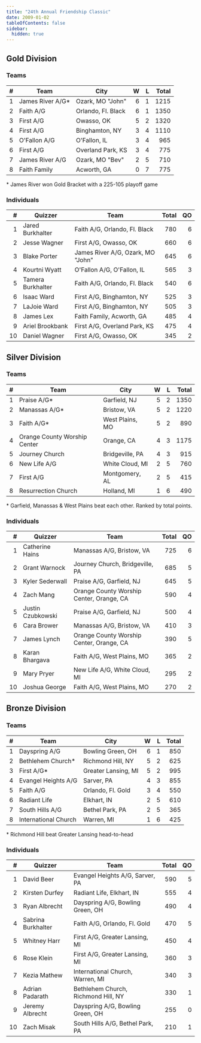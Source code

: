 ```yaml
---
title: "24th Annual Friendship Classic"
date: 2009-01-02
tableOfContents: false
sidebar:
  hidden: true
---
```


## Gold Division

### Teams

|    # | Team             | City               |    W |    L | Total |
| ---: | ---------------- | ------------------ | ---: | ---: | ----: |
|    1 | James River A/G* | Ozark, MO "John"   |    6 |    1 |  1215 |
|    2 | Faith A/G        | Orlando, Fl. Black |    6 |    1 |  1350 |
|    3 | First A/G        | Owasso, OK         |    5 |    2 |  1320 |
|    4 | First A/G        | Binghamton, NY     |    3 |    4 |  1110 |
|    5 | O'Fallon A/G     | O'Fallon, IL       |    3 |    4 |   965 |
|    6 | First A/G        | Overland Park, KS  |    3 |    4 |   775 |
|    7 | James River A/G  | Ozark, MO "Bev"    |    2 |    5 |   710 |
|    8 | Faith Family     | Acworth, GA        |    0 |    7 |   775 |

\* James River won Gold Bracket with a 225-105 playoff game

### Individuals

|    # | Quizzer           | Team                              | Total |   QO |
| ---: | ----------------- | --------------------------------- | ----: | ---: |
|    1 | Jared Burkhalter  | Faith A/G, Orlando, Fl. Black     |   780 |    6 |
|    2 | Jesse Wagner      | First A/G, Owasso, OK             |   660 |    6 |
|    3 | Blake Porter      | James River A/G, Ozark, MO "John" |   645 |    6 |
|    4 | Kourtni Wyatt     | O'Fallon A/G, O'Fallon, IL        |   565 |    3 |
|    5 | Tamera Burkhalter | Faith A/G, Orlando, Fl. Black     |   540 |    6 |
|    6 | Isaac Ward        | First A/G, Binghamton, NY         |   525 |    3 |
|    7 | LaJoie Ward       | First A/G, Binghamton, NY         |   505 |    3 |
|    8 | James Lex         | Faith Family, Acworth, GA         |   485 |    4 |
|    9 | Ariel Brookbank   | First A/G, Overland Park, KS      |   475 |    4 |
|   10 | Daniel Wagner     | First A/G, Owasso, OK             |   345 |    2 |

## Silver Division

### Teams

|    # | Team                         | City            |    W |    L | Total |
| ---: | ---------------------------- | --------------- | ---: | ---: | ----: |
|    1 | Praise A/G*                  | Garfield, NJ    |    5 |    2 |  1350 |
|    2 | Manassas A/G*                | Bristow, VA     |    5 |    2 |  1220 |
|    3 | Faith A/G*                   | West Plains, MO |    5 |    2 |   890 |
|    4 | Orange County Worship Center | Orange, CA      |    4 |    3 |  1175 |
|    5 | Journey Church               | Bridgeville, PA |    4 |    3 |   915 |
|    6 | New Life A/G                 | White Cloud, MI |    2 |    5 |   760 |
|    7 | First A/G                    | Montgomery, AL  |    2 |    5 |   415 |
|    8 | Resurrection Church          | Holland, MI     |    1 |    6 |   490 |

\* Garfield, Manassas & West Plains beat each other. Ranked by total points.

### Individuals

|    # | Quizzer           | Team                                     | Total |   QO |
| ---: | ----------------- | ---------------------------------------- | ----: | ---: |
|    1 | Catherine Hains   | Manassas A/G, Bristow, VA                |   725 |    6 |
|    2 | Grant Warnock     | Journey Church, Bridgeville, PA          |   685 |    5 |
|    3 | Kyler Sederwall   | Praise A/G, Garfield, NJ                 |   645 |    5 |
|    4 | Zach Mang         | Orange County Worship Center, Orange, CA |   590 |    4 |
|    5 | Justin Czubkowski | Praise A/G, Garfield, NJ                 |   500 |    4 |
|    6 | Cara Brower       | Manassas A/G, Bristow, VA                |   410 |    3 |
|    7 | James Lynch       | Orange County Worship Center, Orange, CA |   390 |    5 |
|    8 | Karan Bhargava    | Faith A/G, West Plains, MO               |   365 |    2 |
|    9 | Mary Pryer        | New Life A/G, White Cloud, MI            |   295 |    2 |
|   10 | Joshua George     | Faith A/G, West Plains, MO               |   270 |    2 |

## Bronze Division

### Teams

|    # | Team                 | City                |    W |    L | Total |
| ---: | -------------------- | ------------------- | ---: | ---: | ----: |
|    1 | Dayspring A/G        | Bowling Green, OH   |    6 |    1 |   850 |
|    2 | Bethlehem Church*    | Richmond Hill, NY   |    5 |    2 |   625 |
|    3 | First A/G*           | Greater Lansing, MI |    5 |    2 |   995 |
|    4 | Evangel Heights A/G  | Sarver, PA          |    4 |    3 |   855 |
|    5 | Faith A/G            | Orlando, Fl. Gold   |    3 |    4 |   550 |
|    6 | Radiant Life         | Elkhart, IN         |    2 |    5 |   610 |
|    7 | South Hills A/G      | Bethel Park, PA     |    2 |    5 |   365 |
|    8 | International Church | Warren, MI          |    1 |    6 |   425 |

\* Richmond Hill beat Greater Lansing head-to-head

### Individuals

|    # | Quizzer            | Team                                | Total |   QO |
| ---: | ------------------ | ----------------------------------- | ----: | ---: |
|    1 | David Beer         | Evangel Heights A/G, Sarver, PA     |   590 |    5 |
|    2 | Kirsten Durfey     | Radiant Life, Elkhart, IN           |   555 |    4 |
|    3 | Ryan Albrecht      | Dayspring A/G, Bowling Green, OH    |   490 |    4 |
|    4 | Sabrina Burkhalter | Faith A/G, Orlando, Fl. Gold        |   470 |    5 |
|    5 | Whitney Harr       | First A/G, Greater Lansing, MI      |   450 |    4 |
|    6 | Rose Klein         | First A/G, Greater Lansing, MI      |   360 |    3 |
|    7 | Kezia Mathew       | International Church, Warren, MI    |   340 |    3 |
|    8 | Adrian Padarath    | Bethlehem Church, Richmond Hill, NY |   330 |    1 |
|    9 | Jeremy Albrecht    | Dayspring A/G, Bowling Green, OH    |   255 |    0 |
|   10 | Zach Misak         | South Hills A/G, Bethel Park, PA    |   210 |    1 |
